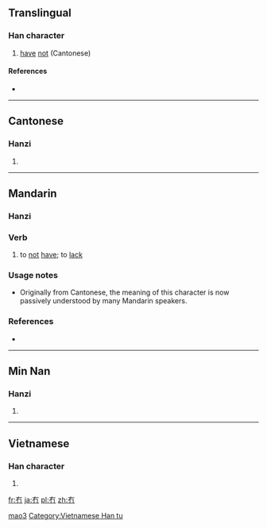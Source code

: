 ==Translingual==

===Han character===
{{Han char|rn=13|rad=冂|as=02|sn=4|four=4022<sub>7</sub>|canj=大月 (KB), X大月 (XKB)|ids=⿱[[𠂇]][[冂]]}}

# [[have]] [[not]] (Cantonese)

====References====
* {{Han ref|kx=0128.351|hdz=10096.170|uh=5187|ud=20871|bh=C94E|bd=51534}}

----

==Cantonese==

===Hanzi===
{{yue-hanzi|jyut=|y=mou5}}

# {{defn|lang=yue|sort=冂02}}

----

==Mandarin==

===Hanzi===
{{cmn-hanzi|pin=[[mǎo]] ([[mao3]])|wg=mou<sup>3</sup>}}

===Verb===
{{cmn-verb|ts|pin=mǎo|pint=mao3}}

# {{context|literary|lang=cmn}} to [[not]] [[have]]; to [[lack]]

===Usage notes===
* Originally from Cantonese, the meaning of this character is now passively understood by many Mandarin speakers.

===References===
* {{reference-book|last= |first= |year=2007|title=[[w:Hanyu Da Cidian|Hanyu Da Cidian 3.0]]|language=Mandarin|publisher=[[w:Commercial Press|Commercial Press]]|location=[[Hong Kong]]|id=ISBN 9789620702778}}

[[Category:Mandarin literary terms|mao3]]

----

==Min Nan==

===Hanzi===
{{nan-hanzi|tlpa=[[phaⁿ]] (phaⁿ<sup>1</sup>), [[phò]] (pho<sup>3</sup>)}}

# {{defn|lang=nan|sort=冂02}}

----

==Vietnamese==

===Han character===
{{vi-hantu|[[mậu]]|rs=冂02}}

# {{defn|lang=vi|sort=冂02}}

[[Category:Vietnamese Han tu]]

[[fr:冇]]
[[ja:冇]]
[[pl:冇]]
[[zh:冇]]